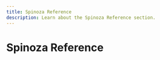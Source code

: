 ---
title: Spinoza Reference
description: Learn about the Spinoza Reference section.
---

# Spinoza Reference


<Stub />
